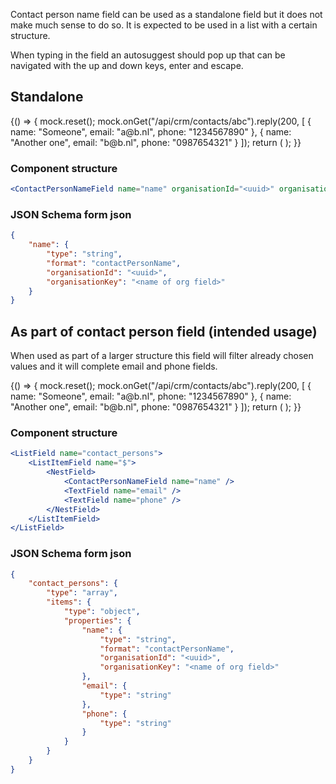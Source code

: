 

<Meta title="Uniforms/ContactPersonNameField" component={ContactPersonNameField} />

Contact person name field can be used as a standalone field but it does not make much sense to do so.
It is expected to be used in a list with a certain structure.

When typing in the field an autosuggest should pop up that can be navigated with the up and down keys, enter and escape.

## Standalone

<Story name="standalone">
    {() => {
        mock.reset();
        mock.onGet("/api/crm/contacts/abc").reply(200, [
            { name: "Someone", email: "a@b.nl", phone: "1234567890" },
            { name: "Another one", email: "b@b.nl", phone: "0987654321" }
        ]);
        return (
            <UserInputContainer
                stepUserInput={createForm({
                    name: { type: "string", format: "contactPersonName", organisationId: "abc" }
                })}
            />
        );
    }}
</Story>

### Component structure

```jsx
<ContactPersonNameField name="name" organisationId="<uuid>" organisationKey="<name of org field>" />
```

### JSON Schema form json

```json
{
    "name": {
        "type": "string",
        "format": "contactPersonName",
        "organisationId": "<uuid>",
        "organisationKey": "<name of org field>"
    }
}
```

## As part of contact person field (intended usage)

When used as part of a larger structure this field will filter already chosen values and it will complete email and phone fields.

<Story name="complete">
    {() => {
        mock.reset();
        mock.onGet("/api/crm/contacts/abc").reply(200, [
            { name: "Someone", email: "a@b.nl", phone: "1234567890" },
            { name: "Another one", email: "b@b.nl", phone: "0987654321" }
        ]);
        return (
            <UserInputContainer
                stepUserInput={createForm({
                    contact_persons: {
                        type: "array",
                        items: {
                            type: "object",
                            properties: {
                                name: {
                                    type: "string",
                                    format: "contactPersonName",
                                    organisationId: "abc"
                                },
                                email: {
                                    type: "string"
                                },
                                phone: {
                                    type: "string"
                                }
                            }
                        }
                    }
                })}
            />
        );
    }}
</Story>

### Component structure

```jsx
<ListField name="contact_persons">
    <ListItemField name="$">
        <NestField>
            <ContactPersonNameField name="name" />
            <TextField name="email" />
            <TextField name="phone" />
        </NestField>
    </ListItemField>
</ListField>
```

### JSON Schema form json

```json
{
    "contact_persons": {
        "type": "array",
        "items": {
            "type": "object",
            "properties": {
                "name": {
                    "type": "string",
                    "format": "contactPersonName",
                    "organisationId": "<uuid>",
                    "organisationKey": "<name of org field>"
                },
                "email": {
                    "type": "string"
                },
                "phone": {
                    "type": "string"
                }
            }
        }
    }
}
```
